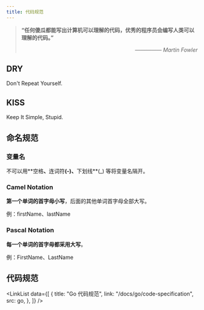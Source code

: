 ```yaml
---
title: 代码规范
---
```



<blockquote>
  <p style={{ margin: 0 }}>
    <b>
      “任何傻瓜都能写出计算机可以理解的代码，优秀的程序员会编写人类可以理解的代码。”
    </b>
  </p>
  <p align="right">
    <i>————— Martin Fowler</i>
  </p>
</blockquote>

## DRY

Don't Repeat Yourself.

## KISS

Keep It Simple, Stupid.

## 命名规范

### 变量名

不可以用**<TH>空格</TH>**、**<TH>连词符</TH>**(-)、**<TH>下划线</TH>**(\_) 等将变量名隔开。

### Camel Notation

**第一个单词的首字母小写**，后面的其他单词首字母全部大写。

例：firstName、lastName

### Pascal Notation

**每一个单词的首字母都采用大写**。

例：FirstName、LastName

## 代码规范

<LinkList
  data={[
    {
      title: "Go 代码规范",
      link: "/docs/go/code-specification",
      src: go,
    },
  ]}
/>
